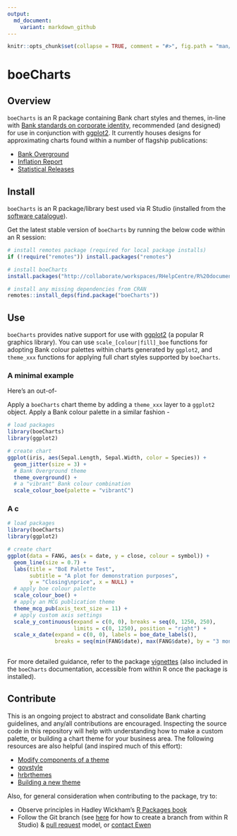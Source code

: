 ```yaml
---
output:
  md_document:
    variant: markdown_github
---
```


<!-- README.md is generated from README.Rmd. Please edit that file -->

```r
knitr::opts_chunk$set(collapse = TRUE, comment = "#>", fig.path = "man/figures/README-")
```

# boeCharts

## Overview

`boeCharts` is an R package containing Bank chart styles and themes, in-line with [Bank standards on corporate identity](https://bankofengland.frontify.com/d/RPk6pMZziBFw/bank-standards), recommended (and designed) for use in conjunction with [ggplot2](https://ggplot2.tidyverse.org/). It currently houses designs for approximating charts found within a number of flagship publications:

- [Bank Overground](https://www.bankofengland.co.uk/bank-overground)
- [Inflation Report](https://www.bankofengland.co.uk/inflation-report/2018/august-2018/global-economic-and-financial-market-developments)
- [Statistical Releases](https://www.bankofengland.co.uk/statistics/money-and-credit/2019/april-2019)

## Install

`boeCharts` is an R package/library best used via R Studio (installed from the [software catalogue](http://sccm-wl-mgt-01/CMApplicationCatalog)).

Get the latest stable version of `boeCharts` by running the below code within an R session:

```r
# install remotes package (required for local package installs)
if (!require("remotes")) install.packages("remotes")

# install boeCharts
install.packages("http://collaborate/workspaces/RHelpCentre/R%20documents/Packages/boeCharts_1.0.0.zip", repos = NULL, type = "binary")

# install any missing dependencies from CRAN
remotes::install_deps(find.package("boeCharts"))
```

## Use

`boeCharts` provides native support for use with [ggplot2](https://ggplot2.tidyverse.org/) (a popular R graphics library). You can use `scale_[colour|fill]_boe` functions for adopting Bank colour palettes within charts generated by `ggplot2`, and `theme_xxx` functions for applying full chart styles supported by `boeCharts`.

### A minimal example

Here's an out-of-

Apply a `boeCharts` chart theme by adding a `theme_xxx` layer to a `ggplot2` object. Apply a Bank colour palette in a similar fashion - 

```r
# load packages
library(boeCharts)
library(ggplot2)

# create chart
ggplot(iris, aes(Sepal.Length, Sepal.Width, color = Species)) +
  geom_jitter(size = 3) +
  # Bank Overground theme
  theme_overground() +
  # a "vibrant" Bank colour combination
  scale_colour_boe(palette = "vibrantC")
```

### A c
```r
# load packages
library(boeCharts)
library(ggplot2)

# create chart
ggplot(data = FANG, aes(x = date, y = close, colour = symbol)) +
  geom_line(size = 0.7) +
  labs(title = "BoE Palette Test",
       subtitle = "A plot for demonstration purposes",
       y = "Closing\nprice", x = NULL) +
  # apply boe colour palette
  scale_colour_boe() +
  # apply an MCG publication theme
  theme_mcg_pub(axis_text_size = 11) +
  # apply custom axis settings
  scale_y_continuous(expand = c(0, 0), breaks = seq(0, 1250, 250), 
                     limits = c(0, 1250), position = "right") +
  scale_x_date(expand = c(0, 0), labels = boe_date_labels(),
               breaks = seq(min(FANG$date), max(FANG$date), by = "3 months"))
  
```

For more detailed guidance, refer to the package [vignettes](https://tfsapp-liv/tfs/UnmanagedCollection/Shared%20Analytical%20Code/_git/boeCharts?path=%2Fvignettes&version=GBmaster&_a=contents) (also included in the `boeCharts` documentation, accessible from within R once the package is installed).

## Contribute

This is an ongoing project to abstract and consolidate Bank charting guidelines, and any/all contributions are encouraged. Inspecting the source code in this repository will help with understanding how to make a custom palette, or building a chart theme for your business area. The following resources are also helpful (and inspired much of this effort):

- [Modify components of a theme](https://ggplot2.tidyverse.org/reference/theme.html)
- [govstyle](https://github.com/ukgovdatascience/govstyle)
- [hrbrthemes](https://github.com/hrbrmstr/hrbrthemes)
- [Building a new theme](https://bookdown.org/rdpeng/RProgDA/building-a-new-theme.html)

Also, for general consideration when contributing to the package, try to:

- Observe principles in Hadley Wickham's [R Packages book](https://r-pkgs.org/)
- Follow the Git branch (see [here](https://blog.rstudio.com/2017/09/13/rstudio-v1.1-the-little-things/) for how to create a branch from within R Studio) & [pull request](https://docs.microsoft.com/en-us/azure/devops/repos/git/pullrequest?view=azure-devops) model, or [contact Ewen](mailto:ewen.henderson@bankofengland.co.uk)
